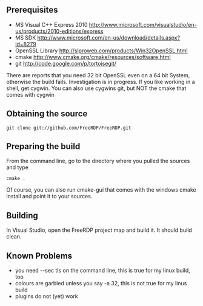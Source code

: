==Prerequisites==

* MS Visual C++ Express 2010 http://www.microsoft.com/visualstudio/en-us/products/2010-editions/express
* MS SDK http://www.microsoft.com/en-us/download/details.aspx?id=8279
* OpenSSL Library http://slproweb.com/products/Win32OpenSSL.html
* cmake http://www.cmake.org/cmake/resources/software.html
* git http://code.google.com/p/tortoisegit/

There are reports that you need 32 bit OpenSSL even on a 64 bit System, otherwise the build fails. Investigation is in progress.
If you like working in a shell, get cygwin. You can also use cygwins git, but NOT the cmake that comes with cygwin

==Obtaining the source==
<pre>git clone git://github.com/FreeRDP/FreeRDP.git</pre>

==Preparing the build==
From the command line, go to the directory where you pulled the sources and type
<pre>cmake .</pre>
Of course, you can also run cmake-gui that comes with the windows cmake install and point it to your sources.

== Building ==
In Visual Studio, open the FreeRDP project map and build it. It should build clean.

== Known Problems ==
* you need --sec tls on the command line, this is true for my linux build, too
* colours are garbled unless you say -a 32, this is not true for my linus build
* plugins do not (yet) work
